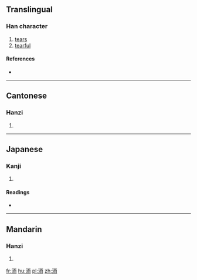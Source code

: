 ==Translingual==

===Han character===
{{Han char|rn=85|rad=水|as=06|sn=9|four=3112<sub>7</sub>|canj=水一月中 (EMBL)}}

# [[tears]]
# [[tearful]]

====References====
* {{Han ref|kx=0620.010|dkj=17370|dj=1015.060|hdz=31604.030|uh=6D0F|ud=27919|bh=CFA5|bd=53157}}

----

==Cantonese==

===Hanzi===
{{yue-hanzi|jyut=|y=yi4}}

# {{defn|lang=yue|sort=水06}}

----

==Japanese==

===Kanji===
{{ja-kanji|grade=|rs=水06}}

# {{defn|lang=ja|sort=水06}}

====Readings====
* {{ja-readings|on=[[じ]] (ji), [[に]] (ni)|kun=[[ぬるまゆ]] (nurumayu)}}

----

==Mandarin==

===Hanzi===
{{cmn-hanzi|pin=[[ér]] ([[er2]])|wg=erh<sup>2</sup>}}

# {{defn|lang=cmn|sort=水06}}

[[fr:洏]]
[[hu:洏]]
[[pl:洏]]
[[zh:洏]]